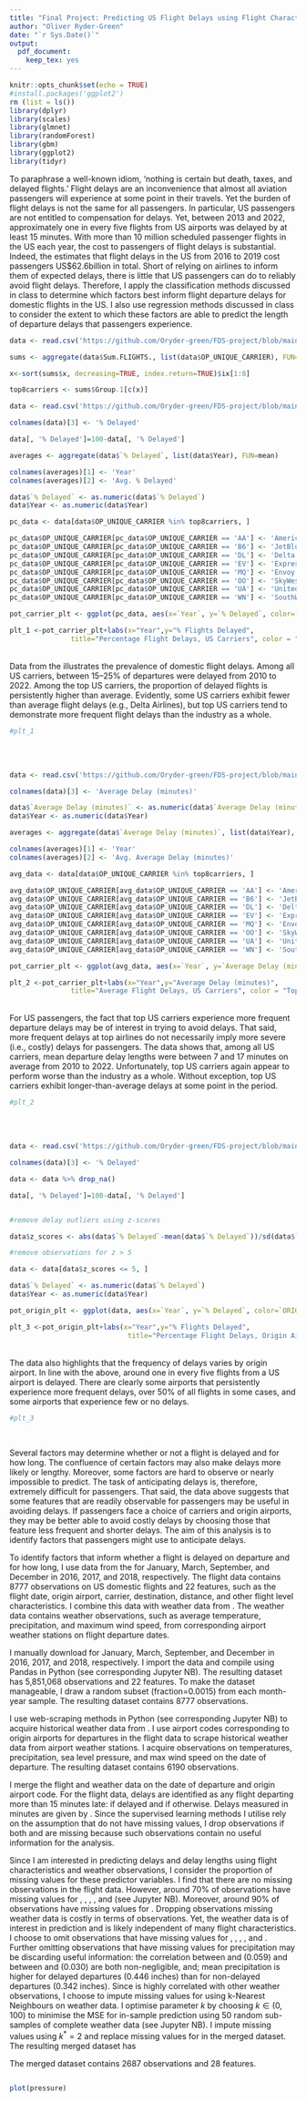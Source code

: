 ```yaml
---
title: "Final Project: Predicting US Flight Delays using Flight Characteristics and Weather Data"
author: "Oliver Ryder-Green"
date: "`r Sys.Date()`"
output:
  pdf_document: 
    keep_tex: yes
---
```

\clearpage


```r
knitr::opts_chunk$set(echo = TRUE)
#install.packages('ggplot2')
rm (list = ls())
library(dplyr)
library(scales)
library(glmnet)
library(randomForest)
library(gbm)
library(ggplot2)
library(tidyr)
```

\section{Introduction}
To paraphrase a well-known idiom, 'nothing is certain but death, taxes, and delayed flights.' Flight delays are an inconvenience that almost all aviation passengers will experience at some point in their travels. Yet the burden of flight delays is not the same for all passengers. In particular, US passengers are not entitled to compensation for delays\footnote{source:www.transportation.gov}. Yet, between 2013 and 2022, approximately one in every five flights from US airports was delayed by at least 15 minutes\footnote{source:www.bts.gov}. With more than 10 million scheduled passenger flights in the US each year\footnote{source:www.faa.gov}, the cost to passengers of flight delays is substantial. Indeed, the \textit{Federal Aviation Administration} estimates that flight delays in the US from 2016 to 2019 cost passengers US\$62.6billion in total. Short of relying on airlines to inform them of expected delays, there is little that US passengers can do to reliably avoid flight delays. Therefore, I apply the classification methods discussed in class to determine which factors best inform flight departure delays for domestic flights in the US. I also use regression methods discussed in class to consider the extent to which these factors are able to predict the length of departure delays that passengers experience.\


```r

data <- read.csv('https://github.com/Oryder-green/FDS-project/blob/main/CARRIER_SUM_FLIGHT.csv?raw=true')

sums <- aggregate(data$Sum.FLIGHTS., list(data$OP_UNIQUE_CARRIER), FUN=sum) 

x<-sort(sums$x, decreasing=TRUE, index.return=TRUE)$ix[1:8]

top8carriers <- sums$Group.1[c(x)]

data <- read.csv('https://github.com/Oryder-green/FDS-project/blob/main/CARRIER_PCT_ONTIME.csv?raw=true')

colnames(data)[3] <- '% Delayed'

data[, '% Delayed']=100-data[, '% Delayed']

averages <- aggregate(data$`% Delayed`, list(data$Year), FUN=mean)

colnames(averages)[1] <- 'Year'
colnames(averages)[2] <- 'Avg. % Delayed'

data$`% Delayed` <- as.numeric(data$`% Delayed`)
data$Year <- as.numeric(data$Year)

pc_data <- data[data$OP_UNIQUE_CARRIER %in% top8carriers, ]

pc_data$OP_UNIQUE_CARRIER[pc_data$OP_UNIQUE_CARRIER == 'AA'] <- 'American Airlines'
pc_data$OP_UNIQUE_CARRIER[pc_data$OP_UNIQUE_CARRIER == 'B6'] <- 'JetBlue Airways'
pc_data$OP_UNIQUE_CARRIER[pc_data$OP_UNIQUE_CARRIER == 'DL'] <- 'Delta Airlines'
pc_data$OP_UNIQUE_CARRIER[pc_data$OP_UNIQUE_CARRIER == 'EV'] <- 'ExpressJet Airlines'
pc_data$OP_UNIQUE_CARRIER[pc_data$OP_UNIQUE_CARRIER == 'MQ'] <- 'Envoy Airlines'
pc_data$OP_UNIQUE_CARRIER[pc_data$OP_UNIQUE_CARRIER == 'OO'] <- 'SkyWest Airlines'
pc_data$OP_UNIQUE_CARRIER[pc_data$OP_UNIQUE_CARRIER == 'UA'] <- 'United Airlines'
pc_data$OP_UNIQUE_CARRIER[pc_data$OP_UNIQUE_CARRIER == 'WN'] <- 'SouthWest Airlines'

pot_carrier_plt <- ggplot(pc_data, aes(x=`Year`, y=`% Delayed`, color=`OP_UNIQUE_CARRIER`)) + geom_line() + scale_x_continuous(limits = c(2010, 2022), breaks = pretty_breaks()) + scale_y_continuous(limits = c(10, 40), breaks = pretty_breaks()) + geom_point(averages, mapping=aes(x=`Year`, y=`Avg. % Delayed`), shape=15, size=2, color="black")

plt_1 <-pot_carrier_plt+labs(x="Year",y="% Flights Delayed",
               title="Percentage Flight Delays, US Carriers", color = "Top 8 US Carriers") + theme(plot.title = element_text(size=14,face="bold", hjust = 0.5)) + annotate("text", x=2012.2, y=38.75, label='Mean (All Carriers)', size = 4) + geom_point(x=2010.05, y=38.75, shape=15, size=2, color="black")

```
<br>
Data from the \textit{Bureau of Transportation Statistics} illustrates the prevalence of domestic flight delays. Among all US carriers, between 15--25% of departures were delayed from 2010 to 2022. Among the top US carriers\footnote{as measured by total number of flights serviced in 2010--2022.}, the proportion of delayed flights is persistently higher than average. Evidently, some US carriers exhibit fewer than average flight delays (e.g., Delta Airlines), but top US carriers tend to demonstrate more frequent flight delays than the industry as a whole.  

```r
#plt_1
```
<br>
<br>
```r

data <- read.csv('https://github.com/Oryder-green/FDS-project/blob/main/CARRIER_AVG_DELAY.csv?raw=true')

colnames(data)[3] <- 'Average Delay (minutes)'

data$`Average Delay (minutes)` <- as.numeric(data$`Average Delay (minutes)`)
data$Year <- as.numeric(data$Year)

averages <- aggregate(data$`Average Delay (minutes)`, list(data$Year), FUN=mean)

colnames(averages)[1] <- 'Year'
colnames(averages)[2] <- 'Avg. Average Delay (minutes)'

avg_data <- data[data$OP_UNIQUE_CARRIER %in% top8carriers, ]

avg_data$OP_UNIQUE_CARRIER[avg_data$OP_UNIQUE_CARRIER == 'AA'] <- 'American Airlines'
avg_data$OP_UNIQUE_CARRIER[avg_data$OP_UNIQUE_CARRIER == 'B6'] <- 'JetBlue Airways'
avg_data$OP_UNIQUE_CARRIER[avg_data$OP_UNIQUE_CARRIER == 'DL'] <- 'Delta Airlines'
avg_data$OP_UNIQUE_CARRIER[avg_data$OP_UNIQUE_CARRIER == 'EV'] <- 'ExpressJet Airlines'
avg_data$OP_UNIQUE_CARRIER[avg_data$OP_UNIQUE_CARRIER == 'MQ'] <- 'Envoy Airlines'
avg_data$OP_UNIQUE_CARRIER[avg_data$OP_UNIQUE_CARRIER == 'OO'] <- 'SkyWest Airlines'
avg_data$OP_UNIQUE_CARRIER[avg_data$OP_UNIQUE_CARRIER == 'UA'] <- 'United Airlines'
avg_data$OP_UNIQUE_CARRIER[avg_data$OP_UNIQUE_CARRIER == 'WN'] <- 'SouthWest Airlines'

pot_carrier_plt <- ggplot(avg_data, aes(x=`Year`, y=`Average Delay (minutes)`, color=`OP_UNIQUE_CARRIER`)) + geom_line() + scale_x_continuous(limits = c(2010, 2022), breaks = pretty_breaks()) + scale_y_continuous(limits = c(0, 30), breaks = pretty_breaks()) + geom_point(averages, mapping=aes(x=`Year`, y=`Avg. Average Delay (minutes)`), shape=15, size=2, color="black")

plt_2 <-pot_carrier_plt+labs(x="Year",y="Average Delay (minutes)",
               title="Average Flight Delays, US Carriers", color = "Top 8 US Carriers") + theme(plot.title = element_text(size=14,face="bold", hjust = 0.5)) + annotate("text", x=2012.2, y=28.75, label='Mean (All Carriers)', size = 4) + geom_point(x=2010.05, y=28.75, shape=15, size=2, color="black")

```
<br>
For US passengers, the fact that top US carriers experience more frequent departure delays may be of interest in trying to avoid delays. That said, more frequent delays at top airlines do not necessarily imply more severe (i.e., costly) delays for passengers. The \textit{Bureau of Transportation Statistics} data shows that, among all US carriers, mean departure delay lengths were between 7 and 17 minutes on average from 2010 to 2022. Unfortunately, top US carriers again appear to perform worse than the industry as a whole. Without exception, top US carriers exhibit longer-than-average delays at some point in the period. 

```r
#plt_2

```
<br>
<br>
```r

data <- read.csv('https://github.com/Oryder-green/FDS-project/blob/main/ORIGIN_PCT_ONTIME.csv?raw=true')

colnames(data)[3] <- '% Delayed'

data <- data %>% drop_na()

data[, '% Delayed']=100-data[, '% Delayed']


#remove delay outliers using z-scores

data$z_scores <- abs(data$`% Delayed`-mean(data$`% Delayed`))/sd(data$`% Delayed`)

#remove observations for z > 5

data <- data[data$z_scores <= 5, ]

data$`% Delayed` <- as.numeric(data$`% Delayed`)
data$Year <- as.numeric(data$Year)

pot_origin_plt <- ggplot(data, aes(x=`Year`, y=`% Delayed`, color=`ORIGIN`)) + geom_jitter() + scale_x_continuous(limits = c(2010, 2022), breaks = pretty_breaks()) + scale_y_continuous(limits = c(0, 60), breaks = pretty_breaks())

plt_3 <-pot_origin_plt+labs(x="Year",y="% Flights Delayed",
                             title="Percentage Flight Delays, Origin Airports") + theme(plot.title = element_text(size=14,face="bold", hjust = 0.5), legend.position = 'none') + stat_summary(fun.y=mean, geom="point", shape=15, size=2, color="black") + annotate("text", x=2011.65, y=57.5, label='Mean (All Airports)', size = 4) + geom_point(x=2010.05, y=57.5, shape=15, size=2, color="black")
```
<br>
The \textit{Bureau of Transportation Statistics} data also highlights that the frequency of delays varies by origin airport. In line with the above, around one in every five flights from a US airport is delayed. There are clearly some airports that persistently experience more frequent delays, over 50% of all flights in some cases, and some airports that experience few or no delays.
<br>
```r
#plt_3
```
<br>

Several factors may determine whether or not a flight is delayed and for how long. The confluence of certain factors may also make delays more likely or lengthy. Moreover, some factors are hard to observe or nearly impossible to predict. The task of anticipating delays is, therefore, extremely difficult for passengers. That said, the data above suggests that some features that are readily observable for passengers may be useful in avoiding delays. If passengers face a choice of carriers and origin airports, they may be better able to avoid costly delays by choosing those that feature less frequent and shorter delays. The aim of this analysis is to identify factors that passengers might use to anticipate delays.

\newpage 
\section{Data}

To identify factors that inform whether a flight is delayed on departure and for how long, I use data from the \textit{Bureau of Transportation Statistics' Airline On-Time Performance Data}\footnote{www.transtats.bts.gov/} for January, March, September, and December in 2016, 2017, and 2018, respectively. The flight data contains 8777 observations on US domestic flights and 22 features, such as the flight date, origin airport, carrier, destination, distance, and other flight level characteristics. I combine this data with weather data from \textit{Weather Underground}\footnote{www.wunderground.com}. The weather data contains weather observations, such as average temperature, precipitation, and maximum wind speed, from corresponding airport weather stations on flight departure dates.

\subsection{Compiling and Cleaning}

\subsubsection{Flight Data}

I manually download \textit{Bureau of Transportation Statistics' Airline On-Time Performance Data} for January, March, September, and December in 2016, 2017, and 2018, respectively. I import the data and compile using Pandas in Python (see corresponding Jupyter NB). The resulting dataset has 5,851,068 observations and 22 features. To make the dataset manageable, I draw a random subset (fraction=0.0015) from each month-year sample. The resulting dataset contains 8777 observations.

\subsubsection{Weather Data}

I use web-scraping methods in Python (see corresponding Jupyter NB) to acquire historical weather data from \textit{Weather Underground}. I use airport codes corresponding to origin airports for departures in the flight data to scrape historical weather data from airport weather stations. I acquire observations on temperatures, precipitation, sea level pressure, and max wind speed on the date of departure. The resulting dataset contains 6190 observations.

\subsubsection{Merged Data}
I merge the flight and weather data on the date of departure and origin airport code. For the flight data, delays are identified as any flight departing more than 15 minutes late: \texttt{DepDel15=1} if delayed and \texttt{DepDel15=0} if otherwise. Delays measured in minutes are given by \texttt{DepDelay}. Since the supervised learning methods I utilise rely on the assumption that \textbf{target variables} do not have missing values, I drop observations if both \texttt{DepDel15} and \texttt{DepDelay} are missing because such observations contain no useful information for the analysis. 

Since I am interested in predicting delays and delay lengths using flight characteristics and weather observations, I consider the proportion of missing values for these predictor variables. I find that there are no missing observations in the flight data. However, around 70\% of observations have missing values for \texttt{Day Average Temp}, \texttt{High Temp}, \texttt{Low Temp}, \texttt{Max Wind Speed}, and \texttt{Sea Level Pressure} (see Jupyter NB). Moreover, around 90\% of observations have missing values for \texttt{Precipitation}. Dropping observations missing weather data is costly in terms of observations. Yet, the weather data is of interest in prediction and is likely independent of many flight characteristics. I choose to omit observations that have missing values for \texttt{Day Average Temp}, \texttt{High Temp}, \texttt{Low Temp}, \texttt{Max Wind Speed}, and \texttt{Sea Level Pressure}. Further omitting observations that have missing values for precipitation may be discarding useful information: the correlation between \texttt{DepDel15} and \texttt{Precipitation} (0.059) and between \texttt{DepDelay} and \texttt{Precipitation} (0.030) are both non-negligible, and; mean precipitation is higher for delayed departures (0.446 inches) than for non-delayed departures (0.342 inches). Since \texttt{Precipitation} is highly correlated with other weather observations, I choose to impute missing values for \texttt{Precipitation} using k-Nearest Neighbours on weather data. I optimise parameter $k$ by choosing $k \in (0,100)$ to minimise the MSE for in-sample prediction using 50 random sub-samples of complete weather data (see Jupyter NB). I impute missing values using $k^*=2$ and replace missing values for \texttt{Precipitation} in the merged dataset. The resulting merged dataset has  

The merged dataset contains 2687 observations and 28 features. 



\subsection{Feature Engineering}
```r

```

\subsection{Summary}


```r
plot(pressure)
```

